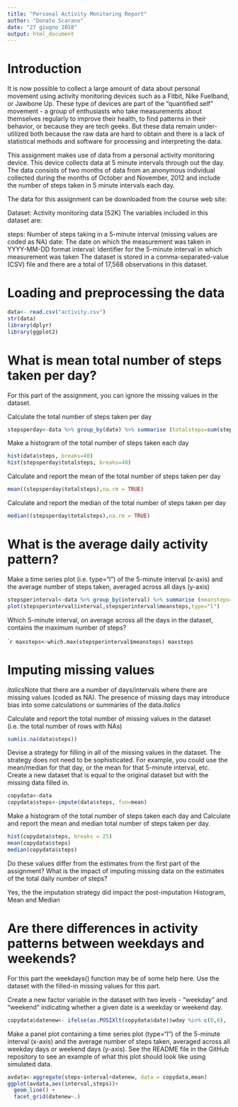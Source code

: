---
title: "Personal Activity Monitoring Report"
author: "Donato Scarano"
date: "27 giugno 2018"
output: html_document
---

# Introduction

It is now possible to collect a large amount of data about personal movement using activity monitoring devices such as a Fitbit, Nike Fuelband, or Jawbone Up. These type of devices are part of the "quantified self" movement - a group of enthusiasts who take measurements about themselves regularly to improve their health, to find patterns in their behavior, or because they are tech geeks. But these data remain under-utilized both because the raw data are hard to obtain and there is a lack of statistical methods and software for processing and interpreting the data.

This assignment makes use of data from a personal activity monitoring device. This device collects data at 5 minute intervals through out the day. The data consists of two months of data from an anonymous individual collected during the months of October and November, 2012 and include the number of steps taken in 5 minute intervals each day.

The data for this assignment can be downloaded from the course web site:

Dataset: Activity monitoring data [52K]
The variables included in this dataset are:

steps: Number of steps taking in a 5-minute interval (missing values are coded as \color{red}{\verb|NA|}NA)
date: The date on which the measurement was taken in YYYY-MM-DD format
interval: Identifier for the 5-minute interval in which measurement was taken
The dataset is stored in a comma-separated-value (CSV) file and there are a total of 17,568 observations in this dataset.

# Loading and preprocessing the data

```{r echo=TRUE}
data<- read.csv("activity.csv")
str(data)
library(dplyr)
library(ggplot2)
```

# What is mean total number of steps taken per day?

For this part of the assignment, you can ignore the missing values in the dataset.

Calculate the total number of steps taken per day

```{r echo=TRUE}
stepsperday<-data %>% group_by(date) %>% summarise (totalsteps=sum(steps))
```

Make a histogram of the total number of steps taken each day

```{r echo=TRUE}
hist(data$steps, breaks=40)
hist(stepsperday$totalsteps, breaks=40)
```

Calculate and report the mean of the total number of steps taken per day

```{r echo=TRUE}
mean((stepsperday$totalsteps),na.rm = TRUE)
```

Calculate and report the median of the total number of steps taken per day

```{r echo=TRUE}
median((stepsperday$totalsteps),na.rm = TRUE)
```

# What is the average daily activity pattern?

Make a time series plot (i.e. type="l") of the 5-minute interval (x-axis) and the average number of steps taken, averaged across all days (y-axis)

```{r}
stepsperinterval<-data %>% group_by(interval) %>% summarise (meansteps=mean(steps, na.rm = TRUE))
plot(stepsperinterval$interval,stepsperinterval$meansteps,type="l")
```

Which 5-minute interval, on average across all the days in the dataset, contains the maximum number of steps?

````{r echo=TRUE}
maxsteps<-which.max(stepsperinterval$meansteps)
maxsteps
```

# Imputing missing values

*italics*Note that there are a number of days/intervals where there are missing values (coded as NA). The presence of missing days may introduce bias into some calculations or summaries of the data.*italics*

Calculate and report the total number of missing values in the dataset (i.e. the total number of rows with NAs)

```{r echo=TRUE}
sum(is.na(data$steps))
```

Devise a strategy for filling in all of the missing values in the dataset. The strategy does not need to be sophisticated. For example, you could use the mean/median for that day, or the mean for that 5-minute interval, etc.
Create a new dataset that is equal to the original dataset but with the missing data filled in.

```{r echo=TRUE}
copydata<-data
copydata$steps<-impute(data$steps, fun=mean)
```

Make a histogram of the total number of steps taken each day and Calculate and report the mean and median total number of steps taken per day. 

```{r echo=TRUE}
hist(copydata$steps, breaks = 25)
mean(copydata$steps)
median(copydata$steps)
```

Do these values differ from the estimates from the first part of the assignment? What is the impact of imputing missing data on the estimates of the total daily number of steps?

Yes, the the imputation strategy did impact the post-imputation Histogram, Mean and Median

# Are there differences in activity patterns between weekdays and weekends?

For this part the weekdays() function may be of some help here. Use the dataset with the filled-in missing values for this part.

Create a new factor variable in the dataset with two levels - "weekday" and "weekend" indicating whether a given date is a weekday or weekend day.

```{r echo=TRUE}
copydata$datenew<- ifelse(as.POSIXlt(copydata$date)$wday %in% c(0,6), 'weekend', 'weekday')
```

Make a panel plot containing a time series plot (type="l") of the 5-minute interval (x-axis) and the average number of steps taken, averaged across all weekday days or weekend days (y-axis). See the README file in the GitHub repository to see an example of what this plot should look like using simulated data.

```{r echo=TRUE}
avdata<-aggregate(steps~interval+datenew, data = copydata,mean)
ggplot(avdata,aes(interval,steps))+
  geom_line() +
  facet_grid(datenew~.)
```
